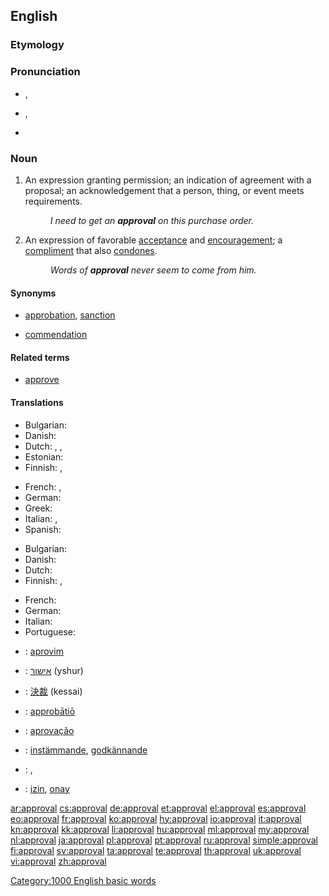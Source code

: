 ==English==

===Etymology===
{{suffix|approve|al}}

===Pronunciation===
* {{a|UK}} {{IPA|/əˈpɹuːvəl/}}, {{SAMPA|/@"pr\u:v@l/}}
* {{a|US}} {{IPA|/əˈpɹuvəl/}}, {{SAMPA|/@"pr\uv@l/}}
* {{audio|en-us-approval.ogg|Audio (US)}}

===Noun===
{{en-noun}}

# An expression granting permission; an indication of agreement with a proposal; an acknowledgement that a person, thing, or event meets requirements.
#: ''I need to get an '''approval''' on this purchase order.''
# An expression of favorable [[acceptance]] and [[encouragement]]; a [[compliment]] that also [[condone]]s.
#: ''Words of '''approval''' never seem to come from him.''

====Synonyms====
* {{sense|expression granting permission or indicating agreement}} [[approbation]], [[sanction]]
* {{sense|expression of favorable acceptance and encouragement}} [[commendation]]

====Related terms====
* [[approve]]

====Translations====
{{trans-top|permission}}
* Bulgarian: {{t+|bg|разрешение}}
* Danish: {{t-|da|godkendelse|c}}
* Dutch: {{t-|nl|goedkeuring|f}}, {{t-|nl|toestemming|f}}, {{t-|nl|instemming|f}}
* Estonian: {{t|et|heakskiitmine}}
* Finnish: {{t-|fi|hyväksyminen}}, {{t-|fi|hyväksyntä}}
{{trans-mid}}
* French: {{t+|fr|agrément|m}},  {{t+|fr|approbation|f}}
* German: {{t+|de|Genehmigung|f}}
* Greek: {{t+|el|έγκριση|f|tr=egkrisi}}
* Italian: {{t-|it|permesso|m}},  {{t+|it|approvazione|f}}
* Spanish: {{t|es|aprobación|f}}
{{trans-bottom}}

{{trans-top|acceptance}}
* Bulgarian: {{t+|bg|съгласие}}
* Danish: {{t-|da|anerkendelse|c}}
* Dutch: {{t-|nl|goedkeuring|f}}
* Finnish: {{t-|fi|hyväksyminen}}, {{t-|fi|hyväksyntä}}
{{trans-mid}}
* French: {{t+|fr|approbation|f}}
* German: {{t+|de|Zustimmung|f}}
* Italian: {{t+|it|approvazione|f}}
* Portuguese: {{t|pt|aprovação|f}}
{{trans-bottom}}

{{checktrans-top}}
* {{ttbc|sq}}: [[aprovim]]
* {{ttbc|he}}: [[אישור]] (yshur) {{m}}
* {{ttbc|ja}}: [[決裁]] (kessai)
* {{ttbc|la}}: [[approbatio|approbātiō]] {{f}}
{{trans-mid}}
* {{ttbc|pt}}: [[aprovação]]
* {{ttbc|sv}}: [[instämmande]], [[godkännande]]
* {{ttbc|te}}: {{t|te|అనుమతి|tr=anumati}}, {{t|te|సమ్మతి|tr=sammati}}
* {{ttbc|tr}}: [[izin]], [[onay]]
{{trans-bottom}}

[[Category:1000 English basic words]]

[[ar:approval]]
[[cs:approval]]
[[de:approval]]
[[et:approval]]
[[el:approval]]
[[es:approval]]
[[eo:approval]]
[[fr:approval]]
[[ko:approval]]
[[hy:approval]]
[[io:approval]]
[[it:approval]]
[[kn:approval]]
[[kk:approval]]
[[li:approval]]
[[hu:approval]]
[[ml:approval]]
[[my:approval]]
[[nl:approval]]
[[ja:approval]]
[[pl:approval]]
[[pt:approval]]
[[ru:approval]]
[[simple:approval]]
[[fi:approval]]
[[sv:approval]]
[[ta:approval]]
[[te:approval]]
[[th:approval]]
[[uk:approval]]
[[vi:approval]]
[[zh:approval]]